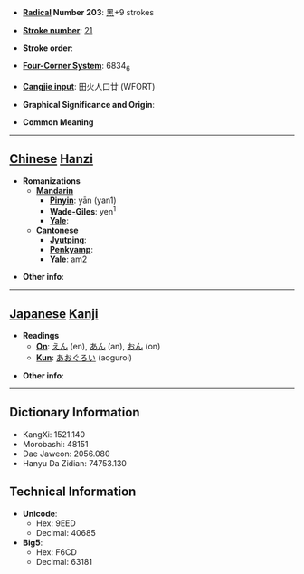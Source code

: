 * '''[[Wiktionary:Chinese radical index| Radical]] Number 203''': [[Wiktionary:Chinese radical index 黑|黑]]+9 strokes

* '''[[Wiktionary:Chinese total strokes index|Stroke number]]''': [[Wiktionary:Chinese total strokes index 21|21]]

* '''Stroke order''': 

* '''[[Wiktionary:Chinese four corner index|Four-Corner System]]''': 6834<sub>6</sub>

* '''[[Wiktionary:Chinese Cangjie index|Cangjie input]]''': 田火人口廿 (WFORT)

* '''Graphical Significance and Origin''': 

* '''Common Meaning'''

----

== [[Chinese]] [[Hanzi]] ==

* '''Romanizations'''
** '''[[Mandarin]]'''
*** '''[[Pinyin]]''': yān (yan1)
*** '''[[Wade-Giles]]''': yen<sup>1</sup>
*** '''[[Yale]]''': 
** '''[[Cantonese]]'''
*** '''[[Jyutping]]''':
*** '''[[Penkyamp]]''': 
*** '''[[Yale]]''': am2

* '''Other info''': 

----

== [[Japanese]] [[Kanji]] ==

* '''Readings'''
** '''[[On]]''': [[えん]] (en), [[あん]] (an), [[おん]] (on)
** '''[[Kun]]''': [[あおぐろい]] (aoguroi)

* '''Other info''':  

----

== Dictionary Information ==

* KangXi: 1521.140
* Morobashi: 48151
* Dae Jaweon: 2056.080
* Hanyu Da Zidian: 74753.130

== Technical Information ==

* '''Unicode''':
** Hex: 9EED
** Decimal: 40685
* '''Big5''':
** Hex: F6CD
** Decimal: 63181